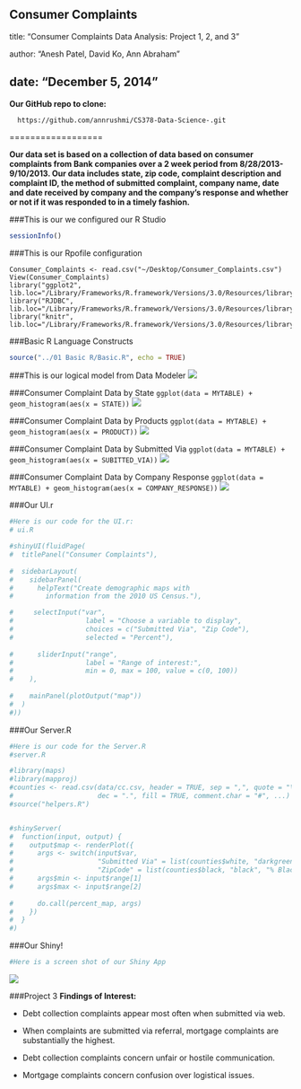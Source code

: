Consumer Complaints
---
title: "Consumer Complaints Data Analysis: Project 1, 2, and 3"

author: "Anesh Patel, David Ko, Ann Abraham"

date: "December 5, 2014"
---
**Our GitHub repo to clone:** 

      https://github.com/annrushmi/CS378-Data-Science-.git
  
==================

**Our data set is based on a collection of data based on consumer complaints from Bank companies over a 2 week period from 8/28/2013-9/10/2013. Our data includes state, zip code, complaint description and complaint ID, the method of submitted complaint, company name, date and date received by company and the company's response and whether or not if it was responded to in a timely fashion.**


###This is our we configured our R Studio
```r
sessionInfo()
```
###This is our Rpofile configuration
```
Consumer_Complaints <- read.csv("~/Desktop/Consumer_Complaints.csv")
View(Consumer_Complaints)
library("ggplot2", lib.loc="/Library/Frameworks/R.framework/Versions/3.0/Resources/library")
library("RJDBC", lib.loc="/Library/Frameworks/R.framework/Versions/3.0/Resources/library")
library("knitr", lib.loc="/Library/Frameworks/R.framework/Versions/3.0/Resources/library")
```

###Basic R Language Constructs
```r
source("../01 Basic R/Basic.R", echo = TRUE)
```

###This is our logical model from Data Modeler
![](./dmd.png)

###Consumer Complaint Data by State
```ggplot(data = MYTABLE) + geom_histogram(aes(x = STATE))```
![](./STATE.png)

###Consumer Complaint Data by Products
```ggplot(data = MYTABLE) + geom_histogram(aes(x = PRODUCT))```
![](./Products.png)

###Consumer Complaint Data by Submitted Via
```ggplot(data = MYTABLE) + geom_histogram(aes(x = SUBITTED_VIA))```
![](./SubmittedVia.png)

###Consumer Complaint Data by Company Response
```ggplot(data = MYTABLE) + geom_histogram(aes(x = COMPANY_RESPONSE))```
![](./CompanyResponse.png)

###Our UI.r 
```r
#Here is our code for the UI.r:
# ui.R

#shinyUI(fluidPage(
#  titlePanel("Consumer Complaints"),
  
#  sidebarLayout(
#    sidebarPanel(
#      helpText("Create demographic maps with 
#        information from the 2010 US Census."),

#     selectInput("var", 
#                  label = "Choose a variable to display",
#                  choices = c("Submitted Via", "Zip Code"),
#                  selected = "Percent"),
      
#      sliderInput("range",
#                  label = "Range of interest:",
#                  min = 0, max = 100, value = c(0, 100))
#    ),
    
#    mainPanel(plotOutput("map"))
#  )
#))

```

###Our Server.R
```r
#Here is our code for the Server.R
#server.R

#library(maps)
#library(mapproj)
#counties <- read.csv(data/cc.csv, header = TRUE, sep = ",", quote = "\"",
#                     dec = ".", fill = TRUE, comment.char = "#", ...)
#source("helpers.R")


#shinyServer(
#  function(input, output) {
#    output$map <- renderPlot({
#      args <- switch(input$var,
#                     "Submitted Via" = list(counties$white, "darkgreen", "% White"),
#                     "ZipCode" = list(counties$black, "black", "% Black"),
#      args$min <- input$range[1]
#      args$max <- input$range[2]
      
#      do.call(percent_map, args)
#    })
#  }
#)

```

###Our Shiny!
```r
#Here is a screen shot of our Shiny App
```
![](./screen.png)

###Project 3
**Findings of Interest:**

  - Debt collection complaints appear most often when submitted via web.
  
  - When complaints are submitted via referral, mortgage complaints are  
    substantially the highest.
    
  - Debt collection complaints concern unfair or hostile communication.
  
  - Mortgage complaints concern confusion over logistical issues.
